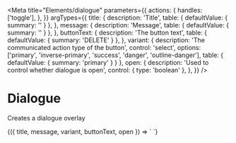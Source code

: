 
<Meta
  title="Elements/dialogue"
  parameters={{
    actions: {
      handles: ['toggle'],
    },
  }}
  argTypes={{
    title: {
      description: 'Title',
      table: { defaultValue: { summary: '' } },
    },
    message: {
      description: 'Message',
      table: { defaultValue: { summary: '' } },
    },
    buttonText: {
      description: 'The button text',
      table: { defaultValue: { summary: 'DELETE' } },
    },
    variant: {
      description: 'The communicated action type of the button',
      control: 'select',
      options: ['primary', 'inverse-primary', 'success', 'danger', 'outline-danger'],
      table: { defaultValue: { summary: 'primary' } }
    },
    open: {
      description: 'Used to control whether dialogue is open',
      control: { type: 'boolean' },
    },
  }}
/>

# Dialogue

Creates a dialogue overlay

<Canvas>
  <Story
    name='delete'
    args={{
      title: 'Delete example.',
      message: 'Are you sure you want to delete this?',
      buttonText: 'DELETE',
      variant: 'danger',
      open: true,
    }}
  >
    {({ title, message, variant, buttonText, open }) => `
      <v-dialogue
        ${open ? "open" : ""}
        title='${title}'
        message='${message}'
      >
        <v-button
          class='ml-4'
          variant='${variant}'
          label='${buttonText}'
        />
      </v-dialogue>
    `}
  </Story>
</Canvas>
